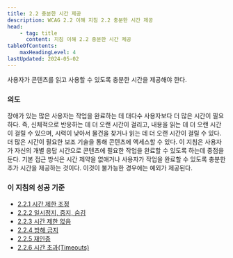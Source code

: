 ```yaml
---
title: 2.2 충분한 시간 제공
description: WCAG 2.2 이해 지침 2.2 충분한 시간 제공
head:
    - tag: title
      content: 지침 이해 2.2 충분한 시간 제공
tableOfContents:
    maxHeadingLevel: 4
lastUpdated: 2024-05-02
---
```



<Card title="지침">
사용자가 콘텐츠를 읽고 사용할 수 있도록 충분한 시간을 제공해야 한다.
</Card>

### 의도

장애가 있는 많은 사용자는 작업을 완료하는 데 대다수 사용자보다 더 많은 시간이 필요하다. 즉, 신체적으로 반응하는 데 더 오랜 시간이 걸리고, 내용을 읽는 데 더 오랜 시간이 걸릴 수 있으며, 시력이 낮아서 물건을 찾거나 읽는 데 더 오랜 시간이 걸릴 수 있다. 더 많은 시간이 필요한 보조 기술을 통해 콘텐츠에 액세스할 수 있다. 이 지침은 사용자가 자신의 개별 응답 시간으로 콘텐츠에 필요한 작업을 완료할 수 있도록 하는데 중점을 둔다. 기본 접근 방식은 시간 제약을 없애거나 사용자가 작업을 완료할 수 있도록 충분한 추가 시간을 제공하는 것이다. 이것이 불가능한 경우에는 예외가 제공된다.

### 이 지침의 성공 기준

*   [2.2.1 시간 제한 조정](../timing-adjustable)
*   [2.2.2 일시정지, 중지, 숨김](../pause-stop-hide)
*   [2.2.3 시간 제한 없음](../no-timing)
*   [2.2.4 방해 금지](../interruptions)
*   [2.2.5 재인증](../re-authenticating)
*   [2.2.6 시간 초과(Timeouts)](../timeouts)

